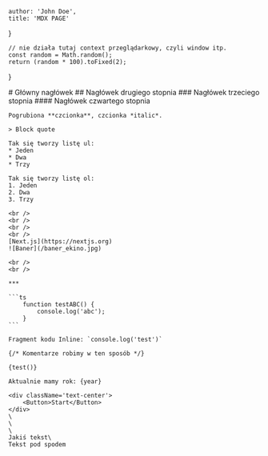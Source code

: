 
    author: 'John Doe',
    title: 'MDX PAGE'
}

    // nie działa tutaj context przeglądarkowy, czyli window itp.
    const random = Math.random();
    return (random * 100).toFixed(2);
}

<section className='container'>
    # Główny nagłówek
    ## Nagłówek drugiego stopnia
    ### Nagłówek trzeciego stopnia
    #### Nagłówek czwartego stopnia

    Pogrubiona **czcionka**, czcionka *italic*.

    > Block quote

    Tak się tworzy listę ul:
    * Jeden
    * Dwa
    * Trzy

    Tak się tworzy listę ol:
    1. Jeden
    2. Dwa
    3. Trzy

    <br />
    <br />
    <br />
    <br />
    [Next.js](https://nextjs.org)
    ![Baner](/baner_ekino.jpg)
    
    <br />
    <br />

    ***
    
    ```ts
        function testABC() {
            console.log('abc');
        }
    ```

    Fragment kodu Inline: `console.log('test')`

    {/* Komentarze robimy w ten sposób */}

    {test()}

    Aktualnie mamy rok: {year}

    <div className='text-center'>
        <Button>Start</Button>
    </div>
    \
    \
    \
    Jakiś tekst\
    Tekst pod spodem
</section>
